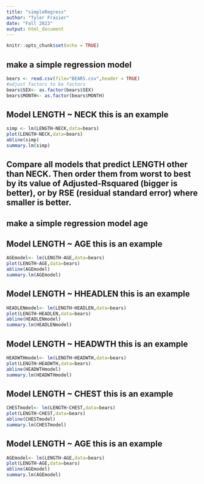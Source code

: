 ```yaml
---
title: "simpleRegress"
author: "Tyler Frasier"
date: "Fall 2023"
output: html_document
---
```


```r
knitr::opts_chunk$set(echo = TRUE)
```

## make a simple regression model

```r
bears <- read.csv(file="BEARS.csv",header = TRUE)
#adjust factors to be factors
bears$SEX<- as.factor(bears$SEX)
bears$MONTH<- as.factor(bears$MONTH)
```

## Model LENGTH ~ NECK  this is an example  

```r
simp <- lm(LENGTH~NECK,data=bears)
plot(LENGTH~NECK,data=bears)
abline(simp)
summary.lm(simp)
```


## Compare all models that predict LENGTH other than NECK. Then order them from worst to best by its value of Adjusted-Rsquared (bigger is better), or by RSE (residual standard error) where smaller is better. 

## make a simple regression model age



## Model LENGTH ~ AGE  this is an example  

```r
AGEmodel<- lm(LENGTH~AGE,data=bears)
plot(LENGTH~AGE,data=bears)
abline(AGEmodel)
summary.lm(AGEmodel)
```


## Model LENGTH ~ HHEADLEN this is an example  

```r
HEADLENmodel<- lm(LENGTH~HEADLEN,data=bears)
plot(LENGTH~HEADLEN,data=bears)
abline(HEADLENmodel)
summary.lm(HEADLENmodel)
```



## Model LENGTH ~ HEADWTH  this is an example  

```r
HEADWTHmodel<- lm(LENGTH~HEADWTH,data=bears)
plot(LENGTH~HEADWTH,data=bears)
abline(HEADWTHmodel)
summary.lm(HEADWTHmodel)
```

## Model LENGTH ~ CHEST  this is an example  

```r
CHESTmodel<- lm(LENGTH~CHEST,data=bears)
plot(LENGTH~CHEST,data=bears)
abline(CHESTmodel)
summary.lm(CHESTmodel)
```

## Model LENGTH ~ AGE  this is an example  

```r
AGEmodel<- lm(LENGTH~AGE,data=bears)
plot(LENGTH~AGE,data=bears)
abline(AGEmodel)
summary.lm(AGEmodel)
```